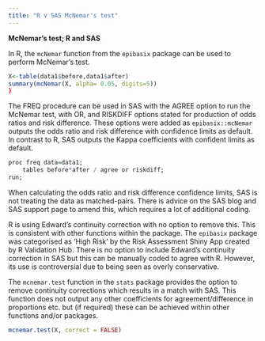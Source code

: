 ```yaml
---
title: "R v SAS McNemar's test"
---
```


**McNemar's test; R and SAS**

In R, the `mcNemar` function from the `epibasix` package can be used to perform McNemar's test.

```r
X<-table(data1$before,data1$after)
summary(mcNemar(X, alpha= 0.05, digits=5))
}

```

The FREQ procedure can be used in SAS with the AGREE option to run the McNemar test, with OR, and RISKDIFF options stated for production of odds ratios and risk difference. These options were added as `epibasix::mcNemar` outputs the odds ratio and risk difference with confidence limits as default. In contrast to R, SAS outputs the Kappa coefficients with confident limits as default.

```r
proc freq data=data1;
	tables before*after / agree or riskdiff;
run;
```

When calculating the odds ratio and risk difference confidence limits, SAS is not treating the data as matched-pairs. There is advice on the SAS blog and SAS support page to amend this, which requires a lot of additional coding.

R is using Edward's continuity correction with no option to remove this. This is consistent with other functions within the package. The `epibasix` package was categorised as 'High Risk' by the Risk Assessment Shiny App created by R Validation Hub. There is no option to include Edward's continuity correction in SAS but this can be manually coded to agree with R. However, its use is controversial due to being seen as overly conservative.

The `mcnemar.test` function in the `stats` package provides the option to remove continuity corrections which results in a match with SAS. This function does not output any other coefficients for agreement/difference in proportions etc. but (if required) these can be achieved within other functions and/or packages.

```r
mcnemar.test(X, correct = FALSE)

```
